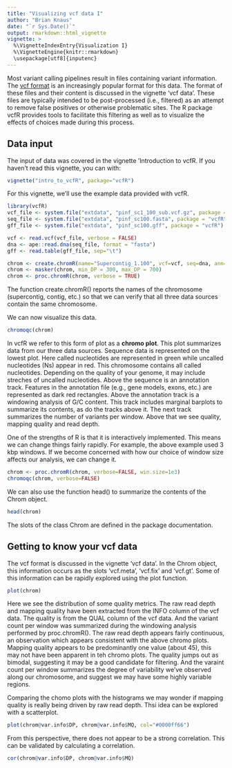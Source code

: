 ```yaml
---
title: "Visualizing vcf data I"
author: "Brian Knaus"
date: "`r Sys.Date()`"
output: rmarkdown::html_vignette
vignette: >
  %\VignetteIndexEntry{Visualization I}
  %\VignetteEngine{knitr::rmarkdown}
  \usepackage[utf8]{inputenc}
---
```



Most variant calling pipelines result in files containing variant information.
The [vcf format](http://samtools.github.io/hts-specs/ "vcf format at hts-specs") is an increasingly popular format for this data.
The format of these files and their content is discussed in the vignette 'vcf data'.
These files are typically intended to be post-processed (i.e., filtered) as an attempt to remove false positives or otherwise problematic sites.
The R package vcfR provides tools to facilitate this filtering as well as to visualize the effects of choices made during this process.


## Data input


The input of data was covered in the vignette 'Introduction to vcfR.
If you haven't read this vignette, you can with:

```r
vignette("intro_to_vcfR", package="vcfR")
```



For this vignette, we'll use the example data provided with vcfR.


```r
library(vcfR)
vcf_file <- system.file("extdata", "pinf_sc1_100_sub.vcf.gz", package = "vcfR")
seq_file <- system.file("extdata", "pinf_sc100.fasta", package = "vcfR")
gff_file <- system.file("extdata", "pinf_sc100.gff", package = "vcfR")

vcf <- read.vcf(vcf_file, verbose = FALSE)
dna <- ape::read.dna(seq_file, format = "fasta")
gff <- read.table(gff_file, sep="\t")

chrom <- create.chromR(name="Supercontig_1.100", vcf=vcf, seq=dna, ann=gff, verbose=TRUE)
chrom <- masker(chrom, min_DP = 300, max_DP = 700)
chrom <- proc.chromR(chrom, verbose = TRUE)

```


The function create.chromR() reports the names of the chromosome (supercontig, contig, etc.) so that we can verify that all three data sources contain the same chromosome.


We can now visualize this data.


```r
chromoqc(chrom)
```


In vcfR we refer to this form of plot as a **chromo plot**.
This plot summarizes data from our three data sources.
Sequence data is represented on the lowest plot.
Here called nucleotides are represented in green while uncalled nucleotides (Ns) appear in red.
This chromosome contains all called nucleotides.
Depending on the quality of your genome, it may include streches of uncalled nucleotides.
Above the sequence is an annotation track.
Features in the annotation file (e.g., gene models, exons, etc.) are represented as dark red rectangles.
Above the annotation track is a windowing analysis of G/C content.
This track includes marginal barplots to summarize its contents, as do the tracks above it.
The next track summarizes the number of variants per window.
Above that we see quality, mapping quality and read depth.


One of the strengths of R is that it is interactively implemented.
This means we can change things fairly rapidly.
For example, the above example used 3 kbp windows.
If we become concerned with how our choice of window size affects our analysis, we can change it.



```r
chrom <- proc.chromR(chrom, verbose=FALSE, win.size=1e3)
chromoqc(chrom, verbose=FALSE)
```





We can also use the function head() to summarize the contents of the Chrom object.


```r
head(chrom)
```


The slots of the class Chrom are defined in the package documentation.


## Getting to know your vcf data


The vcf format is discussed in the vignette 'vcf data'.
In the Chrom object, this information occurs as the slots 'vcf.meta', 'vcf.fix' and 'vcf.gt'.
Some of this information can be rapidly explored using the plot function.


```r
plot(chrom)
```


Here we see the distribution of some quality metrics.
The raw read depth and mapping quality have been extracted from the INFO column of the vcf data.
The quality is from the QUAL column of the vcf data.
And the variant count per window was summarized during the windowing analysis performed by proc.chromR().
The raw read depth appears fairly continuous, an observation which appears consistent with the above chromo plots.
Mapping quality appears to be predominantly one value (about 45), this may not have been apparent in teh chromo plots.
The quality jumps out as bimodal, suggesting it may be a good candidate for filtering.
And the varaint count per window summarizes the degree of variability we've observed along our chromosome, and suggest we may have some highly variable regions.



Comparing the chomo plots with the histograms we may wonder if mapping quality is really being driven by raw read depth.
Thsi idea can be explored with a scatterplot.



```r
plot(chrom@var.info$DP, chrom@var.info$MQ, col="#0000ff66")
```


From this perspective, there does not appear to be a strong correlation.
This can be validated by calculating a correlation.



```r
cor(chrom@var.info$DP, chrom@var.info$MQ)
```


